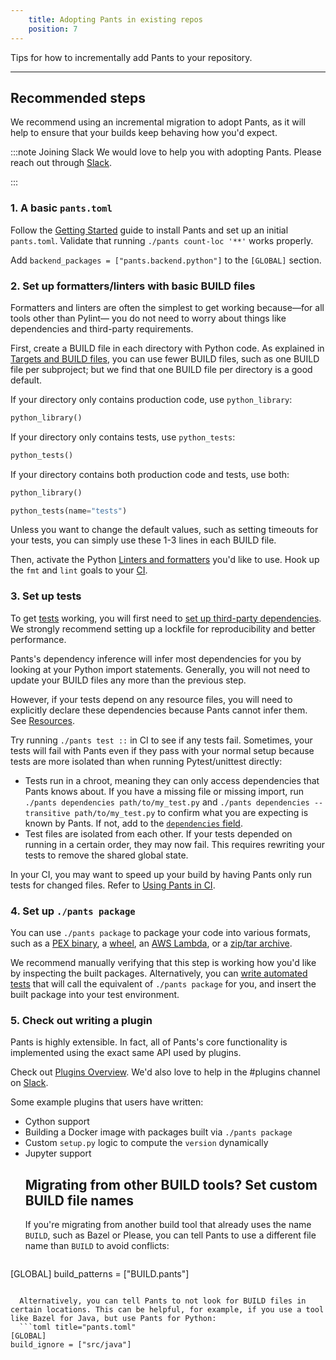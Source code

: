 ```yaml
---
    title: Adopting Pants in existing repos
    position: 7
---
```


Tips for how to incrementally add Pants to your repository.

---

## Recommended steps
We recommend using an incremental migration to adopt Pants, as it will help to ensure that your builds keep behaving how you'd expect.

:::note Joining Slack
We would love to help you with adopting Pants. Please reach out through [Slack](doc:community).

:::


### 1. A basic `pants.toml`

Follow the [Getting Started](doc:getting-started) guide to install Pants and set up an initial `pants.toml`. Validate that running `./pants count-loc '**'` works properly.

Add `backend_packages = ["pants.backend.python"]` to the `[GLOBAL]` section.

### 2. Set up formatters/linters with basic BUILD files

Formatters and linters are often the simplest to get working because—for all tools other than Pylint— you do not need to worry about things like dependencies and third-party requirements.

First, create a BUILD file in each directory with Python code. As explained in [Targets and BUILD files](doc:targets), you can use fewer BUILD files, such as one BUILD file per subproject; but we find that one BUILD file per directory is a good default.

If your directory only contains production code, use `python_library`:

```python
python_library()
```

If your directory only contains tests, use `python_tests`:

```python
python_tests()
```

If your directory contains both production code and tests, use both:

```python
python_library()

python_tests(name="tests")
```

Unless you want to change the default values, such as setting timeouts for your tests, you can simply use these 1-3 lines in each BUILD file.

Then, activate the Python [Linters and formatters](doc:python-linters-and-formatters) you'd like to use. Hook up the `fmt` and `lint` goals to your [CI](doc:using-pants-in-ci).

### 3. Set up tests

To get [tests](doc:python-test-goal) working, you will first need to [set up third-party dependencies](doc:python-third-party-dependencies). We strongly recommend setting up a lockfile for reproducibility and better performance.

Pants's dependency inference will infer most dependencies for you by looking at your Python import statements. Generally, you will not need to update your BUILD files any more than the previous step.

However, if your tests depend on any resource files, you will need to explicitly declare these dependencies because Pants cannot infer them. See [Resources](doc:resources).

Try running `./pants test ::` in CI to see if any tests fail. Sometimes, your tests will fail with Pants even if they pass with your normal setup because tests are more isolated than when running Pytest/unittest directly:

- Tests run in a chroot, meaning they can only access dependencies that Pants knows about. If you have a missing file or missing import, run `./pants dependencies path/to/my_test.py` and `./pants dependencies --transitive path/to/my_test.py` to confirm what you are expecting is known by Pants. If not, add to the [`dependencies` field](doc:targets).
- Test files are isolated from each other. If your tests depended on running in a certain order, they may now fail. This requires rewriting your tests to remove the shared global state.

In your CI, you may want to speed up your build by having Pants only run tests for changed files. Refer to [Using Pants in CI](doc:using-pants-in-ci).

### 4. Set up `./pants package`

You can use `./pants package` to package your code into various formats, such as a [PEX binary](doc:python-package-goal), a [wheel](doc:python-distributions), an [AWS Lambda](doc:awslambda-python), or a [zip/tar archive](doc:resources).

We recommend manually verifying that this step is working how you'd like by inspecting the built packages. Alternatively, you can [write automated tests](doc:python-test-goal) that will call the equivalent of `./pants package` for you, and insert the built package into your test environment.

### 5. Check out writing a plugin

Pants is highly extensible. In fact, all of Pants's core functionality is implemented using the exact same API used by plugins.

Check out [Plugins Overview](doc:plugins-overview). We'd also love to help in the #plugins channel on [Slack](doc:community).

Some example plugins that users have written:

- Cython support
- Building a Docker image with packages built via `./pants package`
- Custom `setup.py` logic to compute the `version` dynamically
- Jupyter support
  ## Migrating from other BUILD tools? Set custom BUILD file names
  If you're migrating from another build tool that already uses the name `BUILD`, such as Bazel or Please, you can tell Pants to use a different file name than `BUILD` to avoid conflicts:
  ```toml title="pants.toml"
[GLOBAL]
build_patterns = ["BUILD.pants"]
```

  Alternatively, you can tell Pants to not look for BUILD files in certain locations. This can be helpful, for example, if you use a tool like Bazel for Java, but use Pants for Python:
  ```toml title="pants.toml"
[GLOBAL]
build_ignore = ["src/java"]
```
